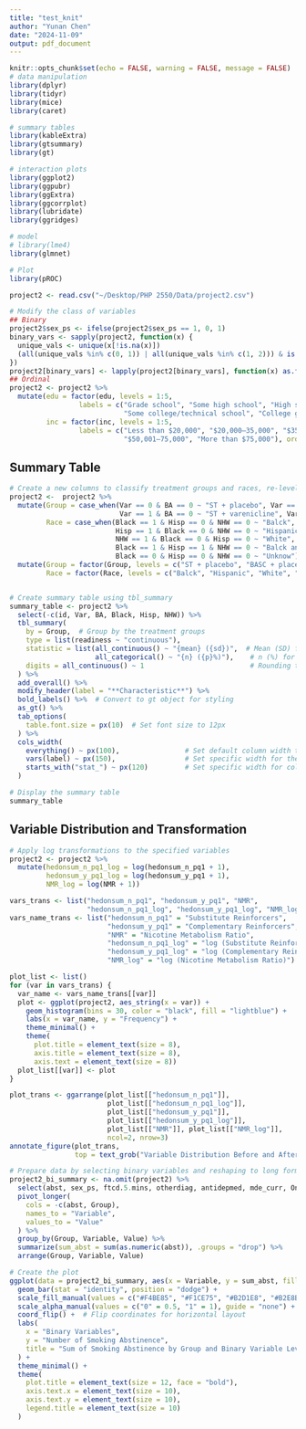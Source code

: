 ```yaml
---
title: "test_knit"
author: "Yunan Chen"
date: "2024-11-09"
output: pdf_document
---
```


```r
knitr::opts_chunk$set(echo = FALSE, warning = FALSE, message = FALSE)
# data manipulation
library(dplyr)
library(tidyr)
library(mice)
library(caret)

# summary tables
library(kableExtra)
library(gtsummary)
library(gt)

# interaction plots
library(ggplot2)
library(ggpubr)
library(ggExtra)
library(ggcorrplot)
library(lubridate)
library(ggridges)

# model
# library(lme4)
library(glmnet)

# Plot
library(pROC)

```

```r
project2 <- read.csv("~/Desktop/PHP 2550/Data/project2.csv")

# Modify the class of variables 
## Binary
project2$sex_ps <- ifelse(project2$sex_ps == 1, 0, 1)
binary_vars <- sapply(project2, function(x) {
  unique_vals <- unique(x[!is.na(x)])
  (all(unique_vals %in% c(0, 1)) | all(unique_vals %in% c(1, 2))) & is.numeric(x)
})
project2[binary_vars] <- lapply(project2[binary_vars], function(x) as.factor(x))
## Ordinal
project2 <- project2 %>% 
  mutate(edu = factor(edu, levels = 1:5,
                 labels = c("Grade school", "Some high school", "High school graduate or GED",
                            "Some college/technical school", "College graduate"), ordered = TRUE),
         inc = factor(inc, levels = 1:5,
                 labels = c("Less than $20,000", "$20,000–35,000", "$35,001–50,000",
                            "$50,001–75,000", "More than $75,000"), ordered = TRUE))
```

## Summary Table
```r
# Create a new columns to classify treatment groups and races, re-level categorical variables
project2 <-  project2 %>%
  mutate(Group = case_when(Var == 0 & BA == 0 ~ "ST + placebo", Var == 0 & BA == 1 ~ "BASC + placebo",
                           Var == 1 & BA == 0 ~ "ST + varenicline", Var == 1 & BA == 1 ~ "BASC + varenicline"),
         Race = case_when(Black == 1 & Hisp == 0 & NHW == 0 ~ "Balck",
                          Hisp == 1 & Black == 0 & NHW == 0 ~ "Hispanic",
                          NHW == 1 & Black == 0 & Hisp == 0 ~ "White",
                          Black == 1 & Hisp == 1 & NHW == 0 ~ "Balck and Hispanic",
                          Black == 0 & Hisp == 0 & NHW == 0 ~ "Unknow")) %>% 
  mutate(Group = factor(Group, levels = c("ST + placebo", "BASC + placebo", "ST + varenicline", "BASC + varenicline")),
         Race = factor(Race, levels = c("Balck", "Hispanic", "White", "Balck and Hispanic", "Unknow")))


# Create summary table using tbl_summary
summary_table <- project2 %>%
  select(-c(id, Var, BA, Black, Hisp, NHW)) %>%
  tbl_summary(
    by = Group,  # Group by the treatment groups
    type = list(readiness ~ "continuous"),
    statistic = list(all_continuous() ~ "{mean} ({sd})",  # Mean (SD) for continuous variables
                     all_categorical() ~ "{n} ({p}%)"),    # n (%) for categorical variables
    digits = all_continuous() ~ 1                          # Rounding to 1 decimal place for continuous
  ) %>%
  add_overall() %>%
  modify_header(label = "**Characteristic**") %>%
  bold_labels() %>%  # Convert to gt object for styling
  as_gt() %>% 
  tab_options(
    table.font.size = px(10)  # Set font size to 12px
  ) %>% 
  cols_width(
    everything() ~ px(100),                # Set default column width to 100px
    vars(label) ~ px(150),                 # Set specific width for the label column
    starts_with("stat_") ~ px(120)         # Set specific width for columns starting with "stat_" (summary statistics)
  )

# Display the summary table
summary_table
```

## Variable Distribution and Transformation
```r
# Apply log transformations to the specified variables
project2 <- project2 %>%
  mutate(hedonsum_n_pq1_log = log(hedonsum_n_pq1 + 1),
         hedonsum_y_pq1_log = log(hedonsum_y_pq1 + 1),
         NMR_log = log(NMR + 1))

vars_trans <- list("hedonsum_n_pq1", "hedonsum_y_pq1", "NMR",
                   "hedonsum_n_pq1_log", "hedonsum_y_pq1_log", "NMR_log")
vars_name_trans <- list("hedonsum_n_pq1" = "Substitute Reinforcers",
                        "hedonsum_y_pq1" = "Complementary Reinforcers",
                        "NMR" = "Nicotine Metabolism Ratio",
                        "hedonsum_n_pq1_log" = "log (Substitute Reinforcers)",
                        "hedonsum_y_pq1_log" = "log (Complementary Reinforcers)",
                        "NMR_log" = "log (Nicotine Metabolism Ratio)")

plot_list <- list()
for (var in vars_trans) {
  var_name <- vars_name_trans[[var]]
  plot <- ggplot(project2, aes_string(x = var)) +
    geom_histogram(bins = 30, color = "black", fill = "lightblue") +
    labs(x = var_name, y = "Frequency") +
    theme_minimal() +
    theme(
      plot.title = element_text(size = 8),
      axis.title = element_text(size = 8),  
      axis.text = element_text(size = 8))
  plot_list[[var]] <- plot
}

plot_trans <- ggarrange(plot_list[["hedonsum_n_pq1"]],
                        plot_list[["hedonsum_n_pq1_log"]],
                        plot_list[["hedonsum_y_pq1"]],
                        plot_list[["hedonsum_y_pq1_log"]],
                        plot_list[["NMR"]], plot_list[["NMR_log"]], 
                        ncol=2, nrow=3)
annotate_figure(plot_trans,
                top = text_grob("Variable Distribution Before and After Log Transformations", face = "bold", size = 10))
```

```r
# Prepare data by selecting binary variables and reshaping to long format
project2_bi_summary <- na.omit(project2) %>%
  select(abst, sex_ps, ftcd.5.mins, otherdiag, antidepmed, mde_curr, Only.Menthol, Group) %>%
  pivot_longer(
    cols = -c(abst, Group),
    names_to = "Variable",
    values_to = "Value"
  ) %>%
  group_by(Group, Variable, Value) %>%
  summarize(sum_abst = sum(as.numeric(abst)), .groups = "drop") %>%
  arrange(Group, Variable, Value)

# Create the plot
ggplot(data = project2_bi_summary, aes(x = Variable, y = sum_abst, fill = Group, alpha = as.factor(Value))) +
  geom_bar(stat = "identity", position = "dodge") +
  scale_fill_manual(values = c("#F4BE85", "#F1CE75", "#B2D1E8", "#B2E8B2"), name = "Group") +
  scale_alpha_manual(values = c("0" = 0.5, "1" = 1), guide = "none") +  # Adjust alpha for Value
  coord_flip() +  # Flip coordinates for horizontal layout
  labs(
    x = "Binary Variables",
    y = "Number of Smoking Abstinence",
    title = "Sum of Smoking Abstinence by Group and Binary Variable Levels"
  ) +
  theme_minimal() +
  theme(
    plot.title = element_text(size = 12, face = "bold"),
    axis.text.x = element_text(size = 10),
    axis.text.y = element_text(size = 10),
    legend.title = element_text(size = 10)
  )
```
